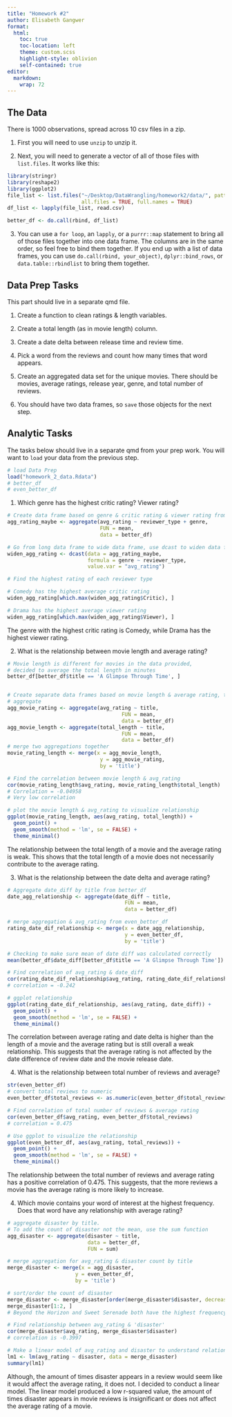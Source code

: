```yaml
---
title: "Homework #2"
author: Elisabeth Gangwer
format:
  html:
    toc: true
    toc-location: left
    theme: custom.scss
    highlight-style: oblivion
    self-contained: true
editor: 
  markdown: 
    wrap: 72
---
```


## The Data

There is 1000 observations, spread across 10 csv files in a zip.

1.   First you will need to use `unzip` to unzip it.

2.   Next, you will need to generate a vector of all of those files with
    `list.files`. It works like this:

```r
library(stringr)
library(reshape2)
library(ggplot2)
file_list <- list.files("~/Desktop/DataWrangling/homework2/data/", pattern = ".csv", 
                        all.files = TRUE, full.names = TRUE)
df_list <- lapply(file_list, read.csv)

better_df <- do.call(rbind, df_list)
```

3.  You can use a `for loop`, an `lapply`, or a `purrr::map` statement
    to bring all of those files together into one data frame. The
    columns are in the same order, so feel free to bind them together.
    If you end up with a list of data frames, you can use
    `do.call(rbind, your_object)`, `dplyr::bind_rows`, or
    `data.table::rbindlist` to bring them together.

## Data Prep Tasks

This part should live in a separate qmd file.

1.  Create a function to clean ratings & length variables.

2.  Create a total length (as in movie length) column.

3.  Create a date delta between release time and review time.

4.  Pick a word from the reviews and count how many times that word
    appears.

5.  Create an aggregated data set for the unique movies. There should be
    movies, average ratings, release year, genre, and total number of
    reviews.

6.  You should have two data frames, so `save` those objects for the
    next step.

## Analytic Tasks

The tasks below should live in a separate qmd from your prep work. You
will want to `load` your data from the previous step.

```r
# load Data Prep
load("homework_2_data.Rdata")
# better_df
# even_better_df
```

1.  Which genre has the highest critic rating? Viewer rating?

```r
# Create data frame based on genre & critic rating & viewer rating from better_df
agg_rating_maybe <- aggregate(avg_rating ~ reviewer_type + genre, 
                              FUN = mean, 
                              data = better_df)

# Go from long data frame to wide data frame, use dcast to widen data frame  
widen_agg_rating <- dcast(data = agg_rating_maybe, 
                          formula = genre ~ reviewer_type,
                          value.var = "avg_rating")

# Find the highest rating of each reviewer type

# Comedy has the highest average critic rating 
widen_agg_rating[which.max(widen_agg_rating$Critic), ]

# Drama has the highest average viewer rating 
widen_agg_rating[which.max(widen_agg_rating$Viewer), ] 
```

The genre with the highest critic rating is Comedy, while Drama has the
highest viewer rating.

2.  What is the relationship between movie length and average rating?

```r
# Movie length is different for movies in the data provided, 
# decided to average the total length in minutes
better_df[better_df$title == 'A Glimpse Through Time', ]


# Create separate data frames based on movie length & average rating, then merge together
# aggregate
agg_movie_rating <- aggregate(avg_rating ~ title, 
                                     FUN = mean, 
                                     data = better_df)
agg_movie_length <- aggregate(total_length ~ title, 
                                     FUN = mean, 
                                     data = better_df)
# merge two aggregations together
movie_rating_length <- merge(x = agg_movie_length,
                              y = agg_movie_rating, 
                              by = 'title')

# Find the correlation between movie length & avg_rating
cor(movie_rating_length$avg_rating, movie_rating_length$total_length)
# Correlation = -0.04958 
# Very low correlation

# plot the movie length & avg_rating to visualize relationship 
ggplot(movie_rating_length, aes(avg_rating, total_length)) +
  geom_point() +
  geom_smooth(method = 'lm', se = FALSE) +
  theme_minimal()
```

The relationship between the total length of a movie and the average
rating is weak. This shows that the total length of a movie does not
necessarily contribute to the average rating.

3.  What is the relationship between the date delta and average rating?

```r
# Aggregate date_diff by title from better_df
date_agg_relationship <- aggregate(date_diff ~ title,
                                      FUN = mean, 
                                      data = better_df)

# merge aggregation & avg_rating from even_better_df
rating_date_dif_relationship <- merge(x = date_agg_relationship, 
                                      y = even_better_df,
                                      by = 'title')

# Checking to make sure mean of date diff was calculated correctly 
mean(better_df$date_diff[better_df$title == 'A Glimpse Through Time'])

# Find correlation of avg_rating & date_diff
cor(rating_date_dif_relationship$avg_rating, rating_date_dif_relationship$date_diff)
# correlation = -0.242

# ggplot relationship 
ggplot(rating_date_dif_relationship, aes(avg_rating, date_diff)) +
  geom_point() +
  geom_smooth(method = 'lm', se = FALSE) +
  theme_minimal()
```

The correlation between average rating and date delta is higher than the
length of a movie and the average rating but is still overall a weak
relationship. This suggests that the average rating is not affected by
the date difference of review date and the movie release date.

4.  What is the relationship between total number of reviews and
    average?

```r
str(even_better_df)
# convert total reviews to numeric 
even_better_df$total_reviews <- as.numeric(even_better_df$total_reviews)

# Find correlation of total number of reviews & average rating 
cor(even_better_df$avg_rating, even_better_df$total_reviews)
# correlation = 0.475

# Use ggplot to visualize the relationship 
ggplot(even_better_df, aes(avg_rating, total_reviews)) + 
  geom_point() +
  geom_smooth(method = 'lm', se = FALSE) +
  theme_minimal()
```

The relationship between the total number of reviews and average rating
has a positive correlation of 0.475. This suggests, that the more
reviews a movie has the average rating is more likely to increase.

4.  Which movie contains your word of interest at the highest frequency.
    Does that word have any relationship with average rating?

```r
# aggregate disaster by title.
# To add the count of disaster not the mean, use the sum function
agg_disaster <- aggregate(disaster ~ title, 
                          data = better_df, 
                          FUN = sum)

# merge aggregation for avg_rating & disaster count by title 
merge_disaster <- merge(x = agg_disaster, 
                      y = even_better_df,
                      by = 'title')

# sort/order the count of disaster 
merge_disaster <- merge_disaster[order(merge_disaster$disaster, decreasing = TRUE), ]
merge_disaster[1:2, ]
# Beyond the Horizon and Sweet Serenade both have the highest frequency of 'disaster' in the review text. 

# Find relationship between avg_rating & 'disaster'
cor(merge_disaster$avg_rating, merge_disaster$disaster)
# correlation is -0.3997

# Make a linear model of avg_rating and disaster to understand relationship. 
lm1 <- lm(avg_rating ~ disaster, data = merge_disaster)
summary(lm1)
```

Although, the amount of times disaster appears in a review would seem
like it would affect the average rating, it does not. I decided to
conduct a linear model. The linear model produced a low r-squared value,
the amount of times disaster appears in movie reviews is insignificant
or does not affect the average rating of a movie.
